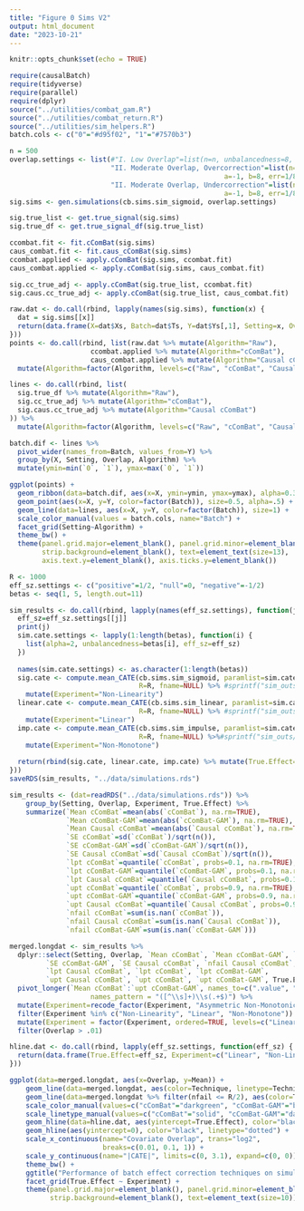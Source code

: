```yaml
---
title: "Figure 0 Sims V2"
output: html_document
date: "2023-10-21"
---
```


```r
knitr::opts_chunk$set(echo = TRUE)
```


```r
require(causalBatch)
require(tidyverse)
require(parallel)
require(dplyr)
source("../utilities/combat_gam.R")
source("../utilities/combat_return.R")
source("../utilities/sim_helpers.R")
batch.cols <- c("0"="#d95f02", "1"="#7570b3")
```

```r
n = 500
overlap.settings <- list(#"I. Low Overlap"=list(n=n, unbalancedness=8, a=-1, b=8, err=1/8, eff_sz=0.5),
                         "II. Moderate Overlap, Overcorrection"=list(n=n, unbalancedness=3, eff_sz=0.5,
                                                     a=-1, b=8, err=1/8),
                         "II. Moderate Overlap, Undercorrection"=list(n=n, unbalancedness=3, eff_sz=-0.5,
                                                     a=-1, b=8, err=1/8))
sig.sims <- gen.simulations(cb.sims.sim_sigmoid, overlap.settings)

sig.true_list <- get.true_signal(sig.sims)
sig.true_df <- get.true_signal_df(sig.true_list)

ccombat.fit <- fit.cComBat(sig.sims)
caus_combat.fit <- fit.caus_cComBat(sig.sims)
ccombat.applied <- apply.cComBat(sig.sims, ccombat.fit)
caus_combat.applied <- apply.cComBat(sig.sims, caus_combat.fit)

sig.cc_true_adj <- apply.cComBat(sig.true_list, ccombat.fit)
sig.caus.cc_true_adj <- apply.cComBat(sig.true_list, caus_combat.fit)
```

```r
raw.dat <- do.call(rbind, lapply(names(sig.sims), function(x) {
  dat = sig.sims[[x]]
  return(data.frame(X=dat$Xs, Batch=dat$Ts, Y=dat$Ys[,1], Setting=x, Overlap=dat$Overlap, Signal="Raw"))
}))
points <- do.call(rbind, list(raw.dat %>% mutate(Algorithm="Raw"),
                    ccombat.applied %>% mutate(Algorithm="cComBat"),
                    caus_combat.applied %>% mutate(Algorithm="Causal cComBat"))) %>%
  mutate(Algorithm=factor(Algorithm, levels=c("Raw", "cComBat", "Causal cComBat"), ordered=TRUE))

lines <- do.call(rbind, list(
  sig.true_df %>% mutate(Algorithm="Raw"),
  sig.cc_true_adj %>% mutate(Algorithm="cComBat"),
  sig.caus.cc_true_adj %>% mutate(Algorithm="Causal cComBat")
)) %>%
  mutate(Algorithm=factor(Algorithm, levels=c("Raw", "cComBat", "Causal cComBat"), ordered=TRUE))

batch.dif <- lines %>%
  pivot_wider(names_from=Batch, values_from=Y) %>%
  group_by(X, Setting, Overlap, Algorithm) %>%
  mutate(ymin=min(`0`, `1`), ymax=max(`0`, `1`))

ggplot(points) +
  geom_ribbon(data=batch.dif, aes(x=X, ymin=ymin, ymax=ymax), alpha=0.3, fill="red") +
  geom_point(aes(x=X, y=Y, color=factor(Batch)), size=0.5, alpha=.5) +
  geom_line(data=lines, aes(x=X, y=Y, color=factor(Batch)), size=1) +
  scale_color_manual(values = batch.cols, name="Batch") +
  facet_grid(Setting~Algorithm) +
  theme_bw() +
  theme(panel.grid.major=element_blank(), panel.grid.minor=element_blank(),
        strip.background=element_blank(), text=element_text(size=13),
        axis.text.y=element_blank(), axis.ticks.y=element_blank())
```

```r
R <- 1000
eff_sz.settings <- c("positive"=1/2, "null"=0, "negative"=-1/2)
betas <- seq(1, 5, length.out=11)
```

```r
sim_results <- do.call(rbind, lapply(names(eff_sz.settings), function(j) {
  eff_sz=eff_sz.settings[[j]]
  print(j)
  sim.cate.settings <- lapply(1:length(betas), function(i) {
    list(alpha=2, unbalancedness=betas[i], eff_sz=eff_sz)
  })
  
  names(sim.cate.settings) <- as.character(1:length(betas))
  sig.cate <- compute.mean_CATE(cb.sims.sim_sigmoid, paramlist=sim.cate.settings,
                                R=R, fname=NULL) %>% #sprintf("sim_outs/sigmoid_%s", j)) %>%
    mutate(Experiment="Non-Linearity")
  linear.cate <- compute.mean_CATE(cb.sims.sim_linear, paramlist=sim.cate.settings,
                                R=R, fname=NULL) %>% #sprintf("sim_outs/line_%s", j)) %>%
    mutate(Experiment="Linear")
  imp.cate <- compute.mean_CATE(cb.sims.sim_impulse, paramlist=sim.cate.settings,
                                R=R, fname=NULL) %>%#sprintf("sim_outs/imp_%s", j)) %>%
    mutate(Experiment="Non-Monotone")
  
  return(rbind(sig.cate, linear.cate, imp.cate) %>% mutate(True.Effect=eff_sz))
}))
saveRDS(sim_results, "../data/simulations.rds")
```

```r
sim_results <- (dat=readRDS("../data/simulations.rds")) %>%
    group_by(Setting, Overlap, Experiment, True.Effect) %>%
    summarize(`Mean cComBat`=mean(abs(`cComBat`), na.rm=TRUE),
              `Mean cComBat-GAM`=mean(abs(`cComBat-GAM`), na.rm=TRUE),
              `Mean Causal cComBat`=mean(abs(`Causal cComBat`), na.rm=TRUE),
              `SE cComBat`=sd(`cComBat`)/sqrt(n()),
              `SE cComBat-GAM`=sd(`cComBat-GAM`)/sqrt(n()),
              `SE Causal cComBat`=sd(`Causal cComBat`)/sqrt(n()),
              `lpt cComBat`=quantile(`cComBat`, probs=0.1, na.rm=TRUE),
              `lpt cComBat-GAM`=quantile(`cComBat-GAM`, probs=0.1, na.rm=TRUE),
              `lpt Causal cComBat`=quantile(`Causal cComBat`, probs=0.1, na.rm=TRUE),
              `upt cComBat`=quantile(`cComBat`, probs=0.9, na.rm=TRUE),
              `upt cComBat-GAM`=quantile(`cComBat-GAM`, probs=0.9, na.rm=TRUE),
              `upt Causal cComBat`=quantile(`Causal cComBat`, probs=0.9, na.rm=TRUE),
              `nfail cComBat`=sum(is.nan(`cComBat`)),
              `nfail Causal cComBat`=sum(is.nan(`Causal cComBat`)),
              `nfail cComBat-GAM`=sum(is.nan(`cComBat-GAM`)))

merged.longdat <- sim_results %>%
  dplyr::select(Setting, Overlap, `Mean cComBat`, `Mean cComBat-GAM`, `Mean Causal cComBat`, `SE cComBat`,
         `SE cComBat-GAM`, `SE Causal cComBat`, `nfail Causal cComBat`, `nfail cComBat`, `nfail cComBat-GAM`,
         `lpt Causal cComBat`, `lpt cComBat`, `lpt cComBat-GAM`,
         `upt Causal cComBat`, `upt cComBat`, `upt cComBat-GAM`, True.Effect, Experiment) %>%
  pivot_longer(`Mean cComBat`:`upt cComBat-GAM`, names_to=c(".value", "Technique"), 
                    names_pattern = "([^\\s]+)\\s(.+$)") %>%
  mutate(Experiment=recode_factor(Experiment, "Asymmetric Non-Monotonicity"="Non-Monotone")) %>%
  filter(Experiment %in% c("Non-Linearity", "Linear", "Non-Monotone")) %>%
  mutate(Experiment = factor(Experiment, ordered=TRUE, levels=c("Linear", "Non-Linearity", "Non-Monotone"))) %>%
  filter(Overlap > .01)

hline.dat <- do.call(rbind, lapply(eff_sz.settings, function(eff_sz) {
  return(data.frame(True.Effect=eff_sz, Experiment=c("Linear", "Non-Linearity", "Non-Monotone")))
}))
```

```r
ggplot(data=merged.longdat, aes(x=Overlap, y=Mean)) +
    geom_line(data=merged.longdat, aes(color=Technique, linetype=Technique), linetype="dotted") +
    geom_line(data=merged.longdat %>% filter(nfail <= R/2), aes(color=Technique, linetype=Technique)) +
    scale_color_manual(values=c("cComBat"="darkgreen", "cComBat-GAM"="blue", "Causal cComBat"="red")) +
    scale_linetype_manual(values=c("cComBat"="solid", "cComBat-GAM"="dashed", "Causal cComBat"="solid")) +
    geom_hline(data=hline.dat, aes(yintercept=True.Effect), color="black", linetype="dashed") +
    geom_hline(aes(yintercept=0), color="black", linetype="dotted") +
    scale_x_continuous(name="Covariate Overlap", trans="log2", 
                       breaks=c(0.01, 0.1, 1)) +
    scale_y_continuous(name="|CATE|", limits=c(0, 3.1), expand=c(0, 0)) +
    theme_bw() +
    ggtitle("Performance of batch effect correction techniques on simulated data") +
    facet_grid(True.Effect ~ Experiment) +
    theme(panel.grid.major=element_blank(), panel.grid.minor=element_blank(),
          strip.background=element_blank(), text=element_text(size=10))
```

